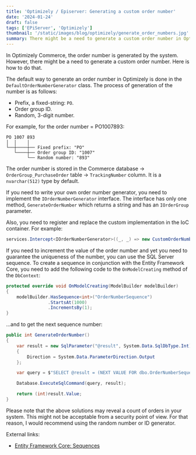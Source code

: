 ```yaml
---
title: 'Optimizely / Episerver: Generating a custom order number'
date: '2024-01-24'
draft: false
tags: ['EPiServer', 'Optimizely']
thumbnail: '/static/images/blog/optimizely/generate_order_numbers.jpg'
summary: There might be a need to generate a custom order number in Optimizely Commerce. This post shows how to do it.
---
```


In Optimizely Commerce, the order number is generated by the system. However, there might be a need to generate a custom order number. Here is how to do that.

The default way to generate an order number in Optimizely is done in the `DefaultOrderNumberGenerator` class. The process of generation of the number is as follows:

* Prefix, a fixed-string: `PO`.
* Order group ID.
* Random, 3-digit number.

For example, for the order number = PO1007893:

```
PO 1007 893
│  │    │
└──┼────┼── Fixed prefix: "PO"
   └────┼── Order group ID: "1007"
        └── Random number: "893"
```

The order number is stored in the Commerce database → `OrderGroup_PurchaseOrder` table → `TrackingNumber` column. It is a `nvarchar(512)` type by default.

If you need to write your own order number generator, you need to implement the `IOrderNumberGenerator` interface. The interface has only one method, `GenerateOrderNumber` which returns a string and has an `IOrderGroup` parameter.

Also, you need to register and replace the custom implementation in the IoC container. For example:

```csharp
services.Intercept<IOrderNumberGenerator>((_, _) => new CustomOrderNumberGenerator());
```

If you need to increment the value of the order number and yet you need to guarantee the uniqueness of the number, you can use the SQL Server sequence. To create a sequence in conjunction with the Entity Framework Core, you need to add the following code to the `OnModelCreating` method of the `DbContext`:

```csharp
protected override void OnModelCreating(ModelBuilder modelBuilder)
{
    modelBuilder.HasSequence<int>("OrderNumberSequence")
                .StartsAt(1000)
                .IncrementsBy(1);
}
```

...and to get the next sequence number:

```csharp
public int GenerateOrderNumber()
{
    var result = new SqlParameter("@result", System.Data.SqlDbType.Int)
    {
        Direction = System.Data.ParameterDirection.Output
    };

    var query = $"SELECT @result = (NEXT VALUE FOR dbo.OrderNumberSequence)";

    Database.ExecuteSqlCommand(query, result);

    return (int)result.Value;
}
```

Please note that the above solutions may reveal a count of orders in your system. This might not be acceptable from a security point of view. For that reason, I would recommend using the random number or ID generator.

External links:

* [Entity Framework Core: Sequences](https://learn.microsoft.com/en-us/ef/core/modeling/sequences)
